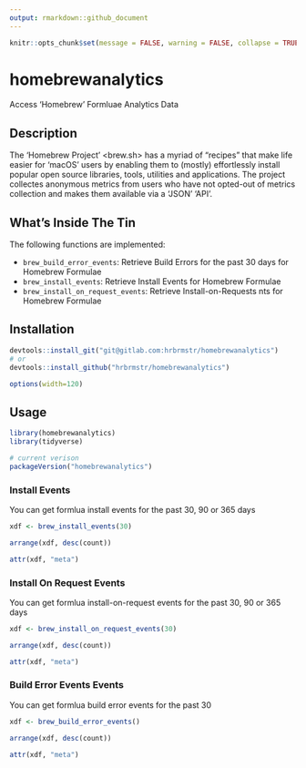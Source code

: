```yaml
---
output: rmarkdown::github_document
---
```

```r
knitr::opts_chunk$set(message = FALSE, warning = FALSE, collapse = TRUE)
```
# homebrewanalytics

Access 'Homebrew' Formluae Analytics Data

## Description

The 'Homebrew Project' <brew.sh> has a myriad of "recipes" that make life easier for 'macOS' users by enabling them to (mostly) effortlessly install popular open source libraries, tools, utilities and applications. The project collectes anonymous metrics from users who have not opted-out of metrics collection and makes them available via a 'JSON' 'API'.

## What's Inside The Tin

The following functions are implemented:

- `brew_build_error_events`:	Retrieve Build Errors for the past 30 days for Homebrew Formulae
- `brew_install_events`:	Retrieve Install Events for Homebrew Formulae
- `brew_install_on_request_events`:	Retrieve Install-on-Requests nts for Homebrew Formulae

## Installation

```r
devtools::install_git("git@gitlab.com:hrbrmstr/homebrewanalytics")
# or
devtools::install_github("hrbrmstr/homebrewanalytics")
```

```r
options(width=120)
```

## Usage

```r
library(homebrewanalytics)
library(tidyverse)

# current verison
packageVersion("homebrewanalytics")

```

### Install Events

You can get formlua install events for the past 30, 90 or 365 days

```r
xdf <- brew_install_events(30)

arrange(xdf, desc(count))

attr(xdf, "meta")
```

### Install On Request Events

You can get formlua install-on-request events for the past 30, 90 or 365 days

```r
xdf <- brew_install_on_request_events(30)

arrange(xdf, desc(count))

attr(xdf, "meta")
```


### Build Error Events Events

You can get formlua build error events for the past 30

```r
xdf <- brew_build_error_events()

arrange(xdf, desc(count))

attr(xdf, "meta")
```